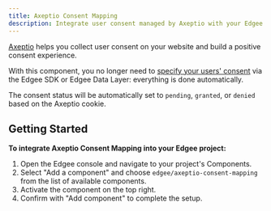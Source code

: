```yaml
---
title: Axeptio Consent Mapping
description: Integrate user consent managed by Axeptio with your Edgee components.
---
```



<EdgeeSdk />

[Axeptio](https://www.axept.io) helps you collect user consent on your website and build a positive consent experience.

With this component, you no longer need to [specify your users' consent](/services/consent/overview)
via the Edgee SDK or Edgee Data Layer: everything is done automatically.

The consent status will be automatically set to `pending`, `granted`, or `denied` based on the Axeptio cookie.

## Getting Started

**To integrate Axeptio Consent Mapping into your Edgee project:**

1. Open the Edgee console and navigate to your project's Components.
2. Select "Add a component" and choose `edgee/axeptio-consent-mapping` from the list of available components.
3. Activate the component on the top right.
4. Confirm with "Add component" to complete the setup.

